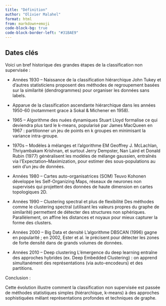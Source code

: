 ```yaml
---
title: "Définition"
author: "Olivier Malahel"
format: html
from: markdown+emoji
code-block-bg: true
code-block-border-left: "#31BAE9"
---
```

## Dates clés {.unnumbered}
Voici un bref historique des grandes étapes de la classification non supervisée :

- Années 1930 – Naissance de la classification hiérarchique
John Tukey et d’autres statisticiens proposent des méthodes de regroupement basées sur la similarité (dendrogrammes) pour organiser les données sans labels.

- Apparue de la classification ascendante hiérarchique dans les années 1950-60 (notamment grace à Sokal & Michener en 1958).

- 1965 – Algorithme des nuées dynamiques
Stuart Lloyd formalise ce qui deviendra plus tard le k-means, popularisé par James MacQueen en 1967 : partitionner un jeu de points en k groupes en minimisant la variance intra-groupe.

- 1970s – Modèles à mélanges et l’algorithme EM
Geoffrey J. McLachlan, Thriyambakam Krishnan, et surtout Jerry Dempster, Nan Laird et Donald Rubin (1977) généralisent les modèles de mélange gaussien, entraînés via l’Expectation–Maximization, pour estimer des sous-populations au sein d’un jeu de données.

- Années 1980 – Cartes auto-organisatrices (SOM)
Teuvo Kohonen développe les Self-Organizing Maps, réseaux de neurones non supervisés qui projettent des données de haute dimension en cartes topologiques 2D.

- Années 1990 – Clustering spectral et plus de flexibilité
Des méthodes comme le clustering spectral (utilisant les valeurs propres du graphe de similarité) permettent de détecter des structures non sphériques. Parallèlement, on affine les distances et noyaux pour mieux capturer la forme des clusters.

- Années 2000 – Big Data et densité
L’algorithme DBSCAN (1996) gagne en popularité ; en 2002, Ester et al. le précisent pour détecter les zones de forte densité dans de grands volumes de données.

- Années 2010 – Deep clustering
L’émergence du deep learning entraîne des approches hybrides (ex. Deep Embedded Clustering) : on apprend simultanément des représentations (via auto-encodeurs) et des partitions.

Conclusion : 

Cette évolution illustre comment la classification non supervisée est passée de méthodes statistiques simples (hiérarchique, k-means) à des approches sophistiquées mêlant représentations profondes et techniques de graphe.